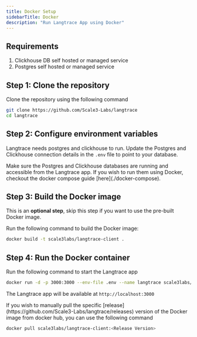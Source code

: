 ```yaml
---
title: Docker Setup
sidebarTitle: Docker
description: "Run Langtrace App using Docker"
---
```


## Requirements

1. Clickhouse DB self hosted or managed service
2. Postgres self hosted or managed service

## Step 1: Clone the repository

Clone the repository using the following command

```bash
git clone https://github.com/Scale3-Labs/langtrace
cd langtrace
```

## Step 2: Configure environment variables

Langtrace needs postgres and clickhouse to run. Update the Postgres and Clickhouse connection details in the `.env` file to point to your database.

<Note>
	Make sure the Postgres and Clickhouse databases are running and accessible
	from the Langtrace app. If you wish to run them using Docker, checkout the docker compose guide [here](./docker-compose).
</Note>

## Step 3: Build the Docker image

This is an **optional step**, skip this step if you want to use the pre-built Docker image.

Run the following command to build the Docker image:

```bash
docker build -t scale3labs/langtrace-client .
```

## Step 4: Run the Docker container

Run the following command to start the Langtrace app

```bash
docker run -d -p 3000:3000 --env-file .env --name langtrace scale3labs/langtrace-client:latest /bin/sh -c "npm run create-tables && npm run dev"
```

The Langtrace app will be available at `http://localhost:3000`

<Tip>
  If you wish to manually pull the specific [release](https://github.com/Scale3-Labs/langtrace/releases) version of the Docker image from docker hub, you can use the following command

```bash
docker pull scale3labs/langtrace-client:<Release Version>
```

</Tip>
